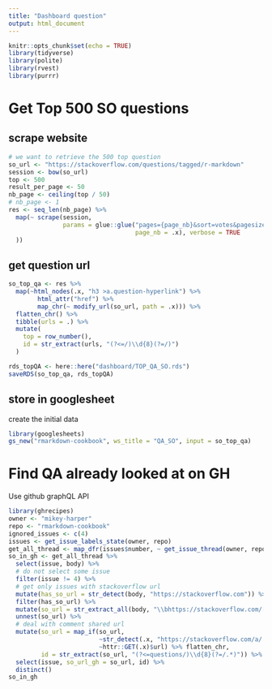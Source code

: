 ```yaml
---
title: "Dashboard question"
output: html_document
---
```


```r
knitr::opts_chunk$set(echo = TRUE)
library(tidyverse)
library(polite)
library(rvest)
library(purrr)
```

# Get Top 500 SO questions

## scrape website
```r
# we want to retrieve the 500 top question
so_url <- "https://stackoverflow.com/questions/tagged/r-markdown"
session <- bow(so_url)
top <- 500
result_per_page <- 50
nb_page <- ceiling(top / 50)
# nb_page <- 1
res <- seq_len(nb_page) %>%
  map(~ scrape(session, 
               params = glue::glue("pages={page_nb}&sort=votes&pagesize={result_per_page}", 
                                   page_nb = .x), verbose = TRUE
  ))

```


## get question url
```r
so_top_qa <- res %>%
  map(~html_nodes(.x, "h3 >a.question-hyperlink") %>%
        html_attr("href") %>%
        map_chr(~ modify_url(so_url, path = .x))) %>%
  flatten_chr() %>%
  tibble(urls = .) %>%
  mutate(
    top = row_number(),
    id = str_extract(urls, "(?<=/)\\d{8}(?=/)") 
  )

rds_topQA <- here::here("dashboard/TOP_QA_SO.rds")
saveRDS(so_top_qa, rds_topQA)
```

## store in googlesheet

create the initial data
```r
library(googlesheets)
gs_new("rmarkdown-cookbook", ws_title = "QA_SO", input = so_top_qa)
```

# Find QA already looked at on GH

Use github graphQL API


```r
library(ghrecipes)
owner <- "mikey-harper"
repo <- "rmarkdown-cookbook"
ignored_issues <- c(4)
issues <- get_issue_labels_state(owner, repo)
get_all_thread <- map_dfr(issues$number, ~ get_issue_thread(owner, repo, .x))
so_in_gh <- get_all_thread %>%
  select(issue, body) %>%
  # do not select some issue
  filter(issue != 4) %>%
  # get only issues with stackoverflow url
  mutate(has_so_url = str_detect(body, "https://stackoverflow.com")) %>%
  filter(has_so_url) %>%
  mutate(so_url = str_extract_all(body, "\\bhttps://stackoverflow.com/[^\\s)]*")) %>%
  unnest(so_url) %>%
  # deal with comment shared url
  mutate(so_url = map_if(so_url, 
                         ~str_detect(.x, "https://stackoverflow.com/a/.*"), 
                         ~httr::GET(.x)$url) %>% flatten_chr,
         id = str_extract(so_url, "(?<=questions/)\\d{8}(?=/.*)")) %>%
  select(issue, so_url_gh = so_url, id) %>%
  distinct()
so_in_gh
```


